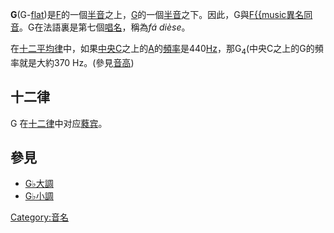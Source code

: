 {{unreferenced|time=2019-09-08T17:36:02+00:00}}
'''G{{music|flat}}'''(G-[[降音符|flat]])是[[F_(音名)|F]]的一個[[半音|半音]]之上，[[G_(音名)|G]]的一個[[半音|半音]]之下。因此，G{{music|flat}}與[[F♯_(音名)|F{{music]][[異名同音|異名同音]]。G{{music|flat}}在法語裏是第七個[[唱名|唱名]]，稱為''fá dièse''。

在[[十二平均律|十二平均律]]中，如果[[中央C|中央C]]之上的[[A_(音名)|A]]的[[頻率|頻率]]是440[[赫茲|Hz]]，那G{{music|flat}}<sub>4</sub>(中央C之上的G{{music|flat}}的頻率就是大約370 Hz。(參見[[音高|音高]])

==十二律==
G{{music|flat}} 在[[十二律|十二律]]中对应[[蕤宾|蕤宾]]。

==參見==
*[[G♭大調|G♭大調]]
*[[升F小調|G♭小調]]

{{半音}}

{{DEFAULTSORT:G}}
[[Category:音名|Category:音名]]

{{music-stub}}
